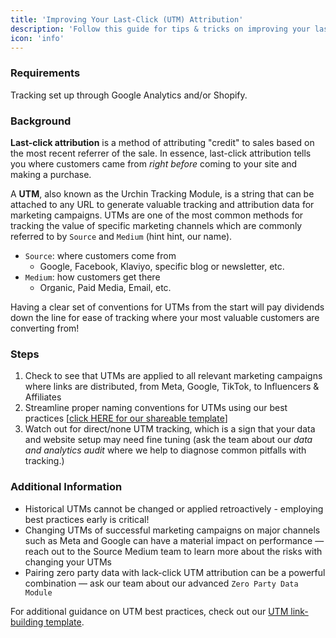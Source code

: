 ```yaml
---
title: 'Improving Your Last-Click (UTM) Attribution'
description: 'Follow this guide for tips & tricks on improving your last-click UTM attribution'
icon: 'info'
---
```


### Requirements

Tracking set up through Google Analytics and/or Shopify.

### Background

**Last-click attribution** is a method of attributing "credit" to sales based on the most recent referrer of the sale.  In essence, last-click attribution 
tells you where customers came from _right before_ coming to your site and making a purchase.

A **UTM**, also known as the Urchin Tracking Module, is a string that can be attached to any URL to generate valuable tracking and attribution data for 
marketing campaigns. UTMs are one of the most common methods for tracking the value of specific marketing channels which are commonly referred to by 
`Source` and `Medium` (hint hint, our name). 
- `Source`: where customers come from 
    - Google, Facebook, Klaviyo, specific blog or newsletter, etc.
- `Medium`: how customers get there
    - Organic, Paid Media, Email, etc.

Having a clear set of conventions for UTMs from the start will pay dividends down the line for ease of tracking where your most valuable customers are 
converting from! 

### Steps

1. Check to see that UTMs are applied to all relevant marketing campaigns where links are distributed, from Meta, Google, TikTok, to Influencers & Affiliates 
2. Streamline proper naming conventions for UTMs using our best practices [[click HERE for our shareable template](https://docs.google.com/spreadsheets/d/14hx6hlce6zTwfMIcuKLUIuOYl5uWVlcyCr9FIL0GQJk/edit#gid=0)]
3. Watch out for direct/none UTM tracking, which is a sign that your data and website setup may need fine tuning (ask the team about our *data and analytics audit* where we help to diagnose common pitfalls with tracking.)

### Additional Information

- Historical UTMs cannot be changed or applied retroactively - employing best practices early is critical!
- Changing UTMs of successful marketing campaigns on major channels such as Meta and Google can have a material impact on performance — reach out to the Source Medium team to learn more about the risks with changing your UTMs
- Pairing zero party data with lack-click UTM attribution can be a powerful combination — ask our team about our advanced `Zero Party Data Module`

<Info>For additional guidance on UTM best practices, check out our [UTM link-building template](https://docs.google.com/spreadsheets/d/14hx6hlce6zTwfMIcuKLUIuOYl5uWVlcyCr9FIL0GQJk/edit#gid=0).</Info>